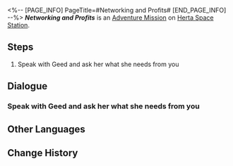 <%-- [PAGE_INFO]
PageTitle=#Networking and Profits#
[END_PAGE_INFO] --%>
{{Stub|Dialogue.}}
{{Mission Infobox
|id            = 8022301
|title         = 
|image         = <!--Mission Networking and Profits.png-->
|type          = Adventure
|event_name    = 
|chapter       = 
|requirements  = 
* [[Trailblaze Mission]] ''[[Everwinter Night]]'' completed
* Reach [[Trailblaze Level]] 21
|summary       = <!--official mission summary from Fate's Atlas-->
|characters    = Trailblazer
|startLocation = [[Herta Space Station]] - [[Base Zone]]
|world         = Herta Space Station
|area          = Base Zone
|prev          = 
|next          = 
|rewards       = Credit*5,000
}}
'''''Networking and Profits''''' is an [[Adventure Mission]] on [[Herta Space Station]].

==Steps==
# Speak with Geed and ask her what she needs from you

<!--
==Gameplay Notes==

--><!--
==Trial Character==

-->
==Dialogue==
{{Stub Dialogue}}

===Speak with Geed and ask her what she needs from you===
{{Mission Description|type=adventure|location=Base Zone|Geed, a researcher from the Department of Implement Arts, wants to see you for something. She is looking very suspicious and deliberately lowering her voice, and you're not sure why she wants to see you...}}
{{Dialogue Start}}
:{{tx}}
{{Dialogue End}}

==Other Languages==
{{Other Languages
|en   = Networking and Profits
|zhs  = 人情利益
|zht  = 人情利益
|ja   = 人情と利益
|ko   = 인정과 이익
|es   = Contactos y beneficios
|fr   = Réseautage et bénéfice
|ru   = Связи и выгода
|th   = น้ำใจและผลประโยชน์
|vi   = Tình Người Và Lợi Ích
|de   = Gefälligkeiten und Interessen
|id   = Koneksi dan Keuntungan
|pt   = Networking e Lucros
}}

==Change History==
{{Change History|2.2}}
